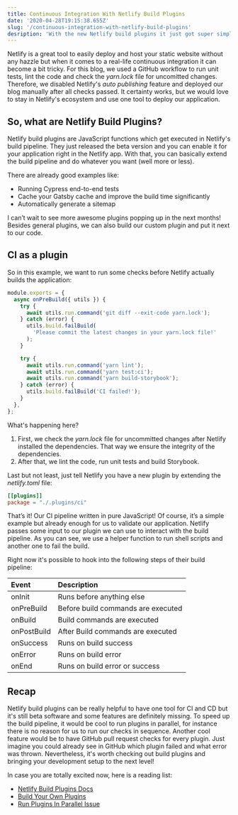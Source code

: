 ```yaml
---
title: Continuous Integration With Netlify Build Plugins
date: '2020-04-28T19:15:38.655Z'
slug: '/continuous-integration-with-netlify-build-plugins'
desription: 'With the new Netlify build plugins it just got super simple to create a CI pipeline'
---
```


Netlify is a great tool to easily deploy and host your static website without any hazzle
but when it comes to a real-life continuous integration it can become a bit tricky. For this blog,
we used a GitHub workflow to run unit tests, lint the code and check the _yarn.lock_ file for uncomitted changes.
Therefore, we disabled Netlify's _auto publishing_ feature and deployed our blog manually after all checks passed. It certainty
works, but we would love to stay in Netlify's ecosystem and use one tool to deploy our application.

## So, what are Netlify Build Plugins?

Netlify build plugins are JavaScript functions which get executed in Netlify's build pipeline. They just released the beta version
and you can enable it for your application right in the Netlify app. With that, you can basically extend the build pipeline and do whatever
you want (well more or less).

There are already good examples like:

- Running Cypress end-to-end tests
- Cache your Gatsby cache and improve the build time significantly
- Automatically generate a sitemap

I can’t wait to see more awesome plugins popping up in the next months! Besides general plugins, we can also build
our custom plugin and put it next to our code.

## CI as a plugin

So in this example, we want to run some checks before Netlify actually builds the application:

```javascript
module.exports = {
  async onPreBuild({ utils }) {
    try {
      await utils.run.command('git diff --exit-code yarn.lock');
    } catch (error) {
      utils.build.failBuild(
        'Please commit the latest changes in your yarn.lock file!'
      );
    }

    try {
      await utils.run.command('yarn lint');
      await utils.run.command('yarn test:ci');
      await utils.run.command('yarn build-storybook');
    } catch (error) {
      utils.build.failBuild('CI failed!');
    }
  },
};
```

What's happening here?

1. First, we check the _yarn.lock_ file for uncommitted changes after Netlify installed the dependencies. That way we ensure the integrity of the dependencies.
2. After that, we lint the code, run unit tests and build Storybook.

Last but not least, just tell Netlify you have a new plugin by extending the _netlify.toml_ file:

```toml
[[plugins]]
package = "./.plugins/ci"
```

That’s it! Our CI pipeline written in pure JavaScript! Of course, it’s a simple example but already enough
for us to validate our application. Netlify passes some input to our plugin we can use to interact
with the build pipeline. As you can see, we use a helper function to run shell scripts and another one to fail the build.

Right now it's possible to hook into the following steps of their build pipeline:

| Event       | Description                        |
| :---------- | :--------------------------------- |
| onInit      | Runs before anything else          |
| onPreBuild  | Before build commands are executed |
| onBuild     | Build commands are executed        |
| onPostBuild | After Build commands are executed  |
| onSuccess   | Runs on build success              |
| onError     | Runs on build error                |
| onEnd       | Runs on build error or success     |

## Recap

Netlify build plugins can be really helpful to have one tool for CI and CD but it's
still beta software and some features are definitely missing. To speed up the build pipeline, it would be cool
to run plugins in parallel, for instance there is no reason for us to run our checks in sequence. Another cool feature would be to
have GitHub pull request checks for every plugin. Just imagine you could already see in GitHub which plugin failed and what error
was thrown. Nevertheless, it's worth checking out build plugins and bringing your development setup to the next level!

In case you are totally excited now, here is a reading list:

- [Netlify Build Plugins Docs](https://docs.netlify.com/configure-builds/build-plugins/#enable-build-plugins-beta)
- [Build Your Own Plugins](https://github.com/netlify/build)
- [Run Plugins In Parallel Issue](https://github.com/netlify/build/issues/168)

